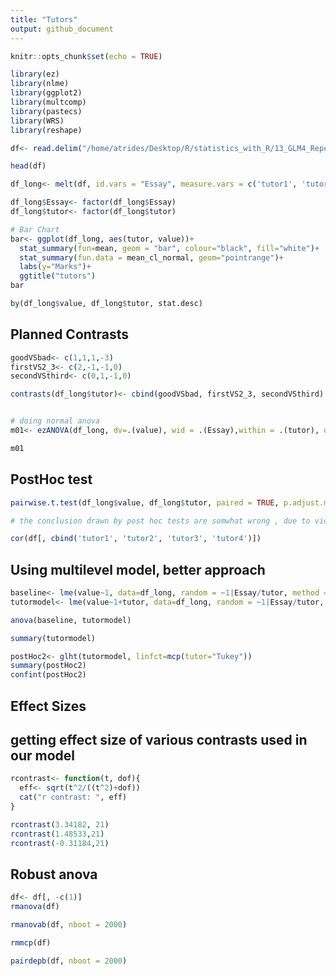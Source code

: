 ```yaml
---
title: "Tutors"
output: github_document
---
```


```r
knitr::opts_chunk$set(echo = TRUE)
```
```r
library(ez)
library(nlme)
library(ggplot2)
library(multcomp)
library(pastecs)
library(WRS)
library(reshape)
```
```r
df<- read.delim("/home/atrides/Desktop/R/statistics_with_R/13_GLM4_RepeatedMeasuresDesigns/Data_Files/TutorMarks.dat")

head(df)
```
```r
df_long<- melt(df, id.vars = "Essay", measure.vars = c('tutor1', 'tutor2', 'tutor3','tutor4'), variable_name = "tutor")

df_long$Essay<- factor(df_long$Essay)
df_long$tutor<- factor(df_long$tutor)

# Bar Chart
bar<- ggplot(df_long, aes(tutor, value))+
  stat_summary(fun=mean, geom = "bar", colour="black", fill="white")+
  stat_summary(fun.data = mean_cl_normal, geom="pointrange")+
  labs(y="Marks")+
  ggtitle("tutors")
bar
```
```r
by(df_long$value, df_long$tutor, stat.desc)
```
## Planned Contrasts
```r
goodVSbad<- c(1,1,1,-3)
firstVS2_3<- c(2,-1,-1,0)
secondVSthird<- c(0,1,-1,0)

contrasts(df_long$tutor)<- cbind(goodVSbad, firstVS2_3, secondVSthird)


# doing normal anova
m01<- ezANOVA(df_long, dv=.(value), wid = .(Essay),within = .(tutor), detailed=TRUE, type = 3)

m01
```

## PostHoc test
```r
pairwise.t.test(df_long$value, df_long$tutor, paired = TRUE, p.adjust.method = "bonferroni")

# the conclusion drawn by post hoc tests are somwhat wrong , due to violation of sphericity assumption
```
```r
cor(df[, cbind('tutor1', 'tutor2', 'tutor3', 'tutor4')])

```

## Using multilevel model, better approach
```r
baseline<- lme(value~1, data=df_long, random = ~1|Essay/tutor, method = "ML")
tutormodel<- lme(value~1+tutor, data=df_long, random = ~1|Essay/tutor, method = "ML")

anova(baseline, tutormodel)
```
```r
summary(tutormodel)
```
```r
postHoc2<- glht(tutormodel, linfct=mcp(tutor="Tukey"))
summary(postHoc2)
confint(postHoc2)
```

## Effect Sizes
## getting effect size of various contrasts used in our model
```r
rcontrast<- function(t, dof){
  eff<- sqrt(t^2/((t^2)+dof))
  cat("r contrast: ", eff)
}

rcontrast(3.34182, 21)
rcontrast(1.48533,21)
rcontrast(-0.31184,21)
```

## Robust anova
```r
df<- df[, -c(1)]
rmanova(df)
```
```r
rmanovab(df, nboot = 2000)
```
```r
rmmcp(df)

```
```r
pairdepb(df, nboot = 2000)
```